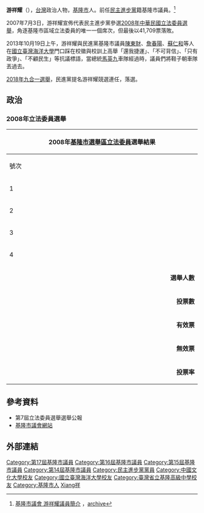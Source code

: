 {{Infobox_officeholder
| name = 游祥耀
| image name =
| width = 
| now = 中華民國（台灣）政治人士 
| period = 
| Sex = 男 
| Native place =
| date of birth = {{birth date and age |1954|10|18}}<ref name="kmc-28-2007"/><br/>{{ROC}}[[台灣|台灣]][[基隆市|基隆市]]
| party = {{Dpp}}
| place of birth = 
| educate = 
*[[國立基隆高級中學|國立基隆高級中學]]畢業
*[[中國文化大學|中國文化大學]]經濟系畢業
*[[國立台灣海洋大學|國立台灣海洋大學]]航運管理系企業管理組碩士在職專班
| past = 
*基隆市中藥商業同業公會常務監事
*核四公投促進會基隆分會創會主委
*[[民主進步黨|民主進步黨]]基隆市黨部代理主任委員
*民主進步黨正義連線會員
*民主進步黨基隆市黨部主任委員
*都市發展協會理事長
*基隆市總工會代表
*台灣二二八關懷總會基隆分會理事長
*基隆市議會（第十四屆）議員<br><span style="color: blue;">(1998年-2002年)</span>
*基隆市議會（第十五屆）議員<br><span style="color: blue;">(2002年-2005年)</span>
*基隆市議會（第十六屆）議員<br><span style="color: blue;">(2005年-)</span>
}}
'''游祥耀'''（{{bd|1952年|10月18日|catIdx=Y游}}），[[台灣|台灣]]政治人物，[[基隆市|基隆市]]人。前任[[民主進步黨|民主進步黨]]籍基隆市議員。<ref name="kmc-28-2007">[http://www.kmc.gov.tw/KMCWEB/indexSearchContent1.asp?Inum=28 基隆市議會 游祥耀議員簡介] {{webarchive|url=https://web.archive.org/web/20071117081852/http://www.kmc.gov.tw/KMCWEB/indexSearchContent1.asp?Inum=28 |date=2007-11-17 }}，[https://archive.is/wwwkmcgovtw/KMCWEB/indexSearchContent1.asp?Inum=28 archive]{{dead link|date=2018年3月 |bot=InternetArchiveBot |fix-attempted=yes }}</ref>

2007年7月3日，游祥耀宣佈代表民主進步黨參選[[2008年中華民國立法委員選舉|2008年中華民國立法委員選舉]]，角逐基隆市區域立法委員的唯一一個席次，但最後以41,709票落敗。

2013年10月19日上午，游祥耀與民進黨基隆市議員[[陳東財|陳東財]]、[[詹春陽|詹春陽]]、[[蘇仁和|蘇仁和]]等人在[[國立臺灣海洋大學|國立臺灣海洋大學]]門口踩在校徽與校訓上高舉「還我捷運」、「不可背信」、「只有政爭」、「不顧民生」等抗議標語，當總統[[馬英九|馬英九]]車隊經過時，議員們將鞋子朝車隊丟過去。

[[2018年九合一選舉|2018年九合一選舉]]，民進黨提名游祥耀競選連任，落選。

==政治==
===2008年立法委員選舉===
{|class="wikitable collapsible" style="text-align:center"
|-
! colspan="7" width=620px|2008年[[基隆市選舉區|基隆市選舉區]][[立法委員|立法委員]]選舉結果
|-
!width=35|號次
!width=55| 候選人
!width=120| 政黨
!width=75| 得票數
!width=75| 得票率
!width=49| 當選標記
|-
|1||游祥耀||{{dpp}}||style="border-left:4px solid #1B9431;" align="right"|41,709
|align="right"|28.58%
|align="center"|
|-
|2||[[呂貞中|呂貞中]]||<!-- 注释出：[[File:Civil_Party_Taiwan.JPG|20px]] --> [[公民黨_(台灣)|公民黨]]||style="border-left:4px solid #DC143C;" align="right"|1,869
|align="right"|1.28%
|align="center"|
|-
|3||[[王醒之|王醒之]]||{{Gpt}}||style="border-left:4px solid #006D33;" align="right"|3,426
|align="right"|2.35%
|align="center"|
|-
|4||'''[[謝國樑|謝國樑]]'''||{{kmt}}||style="border-left:4px solid #000099;" align="right"|98,926	
|align="right"|	67.79%
|align="center"|[[File:Vote1.svg|20px]]
|- bgcolor=EEEEEE 
| colspan="3" align="right" | '''選舉人數''' || colspan="3" align="left" |　290,672
|- bgcolor=EEEEEE 
| colspan="3" align="right" | '''投票數''' || colspan="3" align="left" |　148,278
|- bgcolor=EEEEEE 
| colspan="3" align="right" | '''有效票''' || colspan="3" align="left" |　145,930
|- bgcolor=EEEEEE 
| colspan="3" align="right" | '''無效票''' || colspan="3" align="left" |　2,348
|- bgcolor=EEEEEE 
| colspan="3" align="right" | '''投票率''' || colspan="3" align="left" |　51.01%
|}

==參考資料==
*第7屆立法委員選舉選舉公報
*[http://www.kmc.gov.tw/ 基隆市議會網站] {{Wayback|url=http://www.kmc.gov.tw/ |date=20060904085854 }}

==外部連結==

{{第16屆基隆市議會議員名單}}

{{DEFAULTSORT:You游}}
[[Category:第17屆基隆市議員|Category:第17屆基隆市議員]]
[[Category:第16屆基隆市議員|Category:第16屆基隆市議員]]
[[Category:第15屆基隆市議員|Category:第15屆基隆市議員]]
[[Category:第14屆基隆市議員|Category:第14屆基隆市議員]]
[[Category:民主進步黨黨員|Category:民主進步黨黨員]]
[[Category:中國文化大學校友|Category:中國文化大學校友]]
[[Category:國立臺灣海洋大學校友|Category:國立臺灣海洋大學校友]]
[[Category:臺灣省立基隆高級中學校友|Category:臺灣省立基隆高級中學校友]]
[[Category:基隆市人|Category:基隆市人]]
[[Category:游姓|Xiang祥]]
